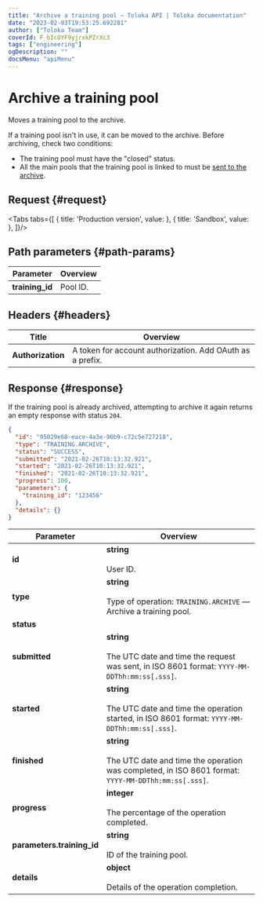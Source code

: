 ```yaml
---
title: "Archive a training pool — Toloka API | Toloka documentation"
date: "2023-02-03T19:53:25.692281"
author: ["Toloka Team"]
coverId: F_bIcOYF9yjrxkPZrXc3
tags: ["engineering"]
ogDescription: ""
docsMenu: "apiMenu"
---
```



# Archive a training pool

<Announce/>

Moves a training pool to the archive.

If a training pool isn't in use, it can be moved to the archive. Before archiving, check two conditions:

- The training pool must have the "closed" status.
- All the main pools that the training pool is linked to must be [sent to the archive](/docs-new/api/archive-pool).

## Request {#request}

<Tabs tabs={[
  { title: 'Production version', value: <ArchiveTrainingList1/> },
  { title: 'Sandbox', value: <ArchiveTrainingList2/> },
]}/>

## Path parameters {#path-params}

Parameter | Overview
----- | -----
**training_id** | Pool ID.

## Headers {#headers}

Title | Overview
----- | -----
**Authorization** | A token for account authorization. Add OAuth as a prefix.

## Response {#response}

<Note mode="note" title="Note">

If the training pool is already archived, attempting to archive it again returns an empty response with status `204`.

</Note>

```json
{
  "id": "95029e60-eace-4a3e-96b9-c72c5e727218",
  "type": "TRAINING.ARCHIVE",
  "status": "SUCCESS",
  "submitted": "2021-02-26T10:13:32.921",
  "started": "2021-02-26T10:13:32.921",
  "finished": "2021-02-26T10:13:32.921",
  "progress": 100,
  "parameters": {
    "training_id": "123456"
  },
  "details": {}
}
```

Parameter | Overview
----- | -----
**id** | **string**<br/><br/>User ID.
**type** | **string**<br/><br/>Type of operation: `TRAINING.ARCHIVE` — Archive a training pool.
**status** | <ArchiveTrainingTable1/>
**submitted** | **string**<br/><br/>The UTC date and time the request was sent, in ISO 8601 format: `YYYY-MM-DDThh:mm:ss[.sss]`.
**started** | **string**<br/><br/>The UTC date and time the operation started, in ISO 8601 format: `YYYY-MM-DDThh:mm:ss[.sss]`.
**finished** | **string**<br/><br/>The UTC date and time the operation was completed, in ISO 8601 format: `YYYY-MM-DDThh:mm:ss[.sss]`.
**progress** | **integer**<br/><br/>The percentage of the operation completed.
**parameters.training_id** | **string**<br/><br/>ID of the training pool.
**details** | **object**<br/><br/>Details of the operation completion.
